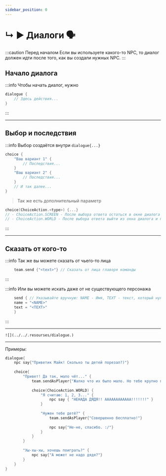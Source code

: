 ```yaml
---
sidebar_position: 0
---
```


# ↳ ▶ Диалоги 🗣️

:::caution Перед началом
Если вы используете какого-то NPC, то диалог должен идти после того, как вы создали нужных NPC.
:::
## Начало диалога

:::info Чтобы начать диалог, нужно
```kts
dialogue {
    // Здесь действия...
}
```
:::

---

## Выбор и последствия

:::info Выбор создаётся внутри `dialogue{...}`
```kts
choice {
    "Ваш вариант 1" {
        // Последствия...
    }
    "Ваш вариант 2" {
        // Последствия...
    }
    // И так далее...
}
```

> Так же есть дополнительный параметр
```kts
choice(ChoiceAction.<type>) {...}
// - ChoiceAction.SCREEN - После выбора ответа остаться в окне диалога [По умолчанию]
// - ChoiceAction.WORLD - После выбора ответа выйти из окна диалога и продолжить его в мире (последующие выбору уже не будут работать)
```
:::

---

## Сказать от кого-то

:::info Так же вы можете сказать от чьего-то лица

```kts
    team.send {"<text>"} // Сказать от лица главоря команды
```
:::

:::info Или вы можете искать даже от не существующего персонажа

```kts
    send { // Указывайте вручную: NAME - Имя, TEXT - текст, который нужно показать
	name = "<NAME>"
	text = "<TEXT>"
    }
```
:::

---

`![](../../.resourses/dialogue.)`

---

Примеры:
```kts
dialogue{
    npc say{"Приветик Майк! Сколько ты детей порезал?)"}
    
    choice{
        "Привет! Да так, мало чёт..." {
            team.sendAsPlayer{"Жалко что их было мало. Но тебе крупно повезло)"}
            
            choice(ChoiceAction.WORLD) {
                "Я считаю: 1, 2, 3..." {
                    npc say { "НЕНАДА ДЯДЯ!! АААААААААААА!!!!!!!" }
                }
                
                "Нужен тебе детё?" {
                    team.sendAsPlayer{"Совершенно бесплатно!"}
                    
                    npc say{"Не-не, спасибо. :/"}
                }
            }
        }
        
        "Хы-хы-хы, хочешь поиграть?" {
            npc say{"А может не надо дядя?"}
        }
    }
}
```
